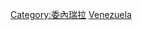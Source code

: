 {{Commons cat|Culture of Venezuela}}

[[Category:委內瑞拉|Category:委內瑞拉]]
[[Category:南美洲各国文化|Venezuela]]